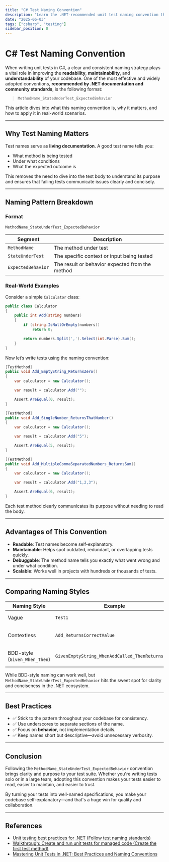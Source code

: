 ```yaml
---
title: "C# Test Naming Convention"
description: "Learn the .NET-recommended unit test naming convention that enhances readability, maintainability, and clarity in your test suite."
date: "2025-06-03"
tags: ["csharp", "testing"]
sidebar_position: 0
---
```


# C# Test Naming Convention

When writing unit tests in C#, a clear and consistent naming strategy plays a vital role in improving the **readability**, **maintainability**, and **understandability** of your codebase. One of the most effective and widely adopted conventions, **recommended by .NET documentation and community standards**, is the following format:

> `MethodName_StateUnderTest_ExpectedBehavior`

This article dives into what this naming convention is, why it matters, and how to apply it in real-world scenarios.

---

## Why Test Naming Matters

Test names serve as **living documentation**. A good test name tells you:

- What method is being tested
- Under what conditions
- What the expected outcome is

This removes the need to dive into the test body to understand its purpose and ensures that failing tests communicate issues clearly and concisely.

---

## Naming Pattern Breakdown

### Format

```csharp
MethodName_StateUnderTest_ExpectedBehavior
```

| Segment            | Description                                                   |
|--------------------|---------------------------------------------------------------|
| `MethodName`        | The method under test                                         |
| `StateUnderTest`    | The specific context or input being tested                    |
| `ExpectedBehavior`  | The result or behavior expected from the method               |

### Real-World Examples

Consider a simple `Calculator` class:

```csharp
public class Calculator
{
    public int Add(string numbers)
    {
        if (string.IsNullOrEmpty(numbers))
            return 0;

        return numbers.Split(',').Select(int.Parse).Sum();
    }
}
```

Now let’s write tests using the naming convention:

```csharp
[TestMethod]
public void Add_EmptyString_ReturnsZero()
{
    var calculator = new Calculator();

    var result = calculator.Add("");

    Assert.AreEqual(0, result);
}
```

```csharp
[TestMethod]
public void Add_SingleNumber_ReturnsThatNumber()
{
    var calculator = new Calculator();

    var result = calculator.Add("5");

    Assert.AreEqual(5, result);
}
```

```csharp
[TestMethod]
public void Add_MultipleCommaSeparatedNumbers_ReturnsSum()
{
    var calculator = new Calculator();

    var result = calculator.Add("1,2,3");

    Assert.AreEqual(6, result);
}
```

Each test method clearly communicates its purpose without needing to read the body.

---

## Advantages of This Convention

* **Readable**: Test names become self-explanatory.
* **Maintainable**: Helps spot outdated, redundant, or overlapping tests quickly.
* **Debuggable**: The method name tells you exactly what went wrong and under what condition.
* **Scalable**: Works well in projects with hundreds or thousands of tests.

---

## Comparing Naming Styles

| Naming Style                  | Example                                          | Issue                        |
| ----------------------------- | ------------------------------------------------ | ---------------------------- |
| Vague                         | `Test1`                                          | Not descriptive              |
| Contextless                   | `Add_ReturnsCorrectValue`                        | Lacks input context          |
| BDD-style (`Given_When_Then`) | `GivenEmptyString_WhenAddCalled_ThenReturnsZero` | Verbose and less aligned     |

While BDD-style naming can work well, but `MethodName_StateUnderTest_ExpectedBehavior` hits the sweet spot for clarity and conciseness in the .NET ecosystem.

---

## Best Practices

* ✅ Stick to the pattern throughout your codebase for consistency.
* ✅ Use underscores to separate sections of the name.
* ✅ Focus on **behavior**, not implementation details.
* ✅ Keep names short but descriptive—avoid unnecessary verbosity.

---

## Conclusion

Following the `MethodName_StateUnderTest_ExpectedBehavior` convention brings clarity and purpose to your test suite. Whether you're writing tests solo or in a large team, adopting this convention makes your tests easier to read, easier to maintain, and easier to trust.

By turning your tests into well-named specifications, you make your codebase self-explanatory—and that's a huge win for quality and collaboration.

---

## References

* [Unit testing best practices for .NET (Follow test naming standards)](https://learn.microsoft.com/en-us/dotnet/core/testing/unit-testing-best-practices#follow-test-naming-standards)
* [Walkthrough: Create and run unit tests for managed code (Create the first test method)](https://learn.microsoft.com/en-us/visualstudio/test/walkthrough-creating-and-running-unit-tests-for-managed-code?view=vs-2022#create-the-first-test-method)
* [Mastering Unit Tests in .NET: Best Practices and Naming Conventions](https://ardalis.com/mastering-unit-tests-dotnet-best-practices-naming-conventions/)


<GiscusComment />